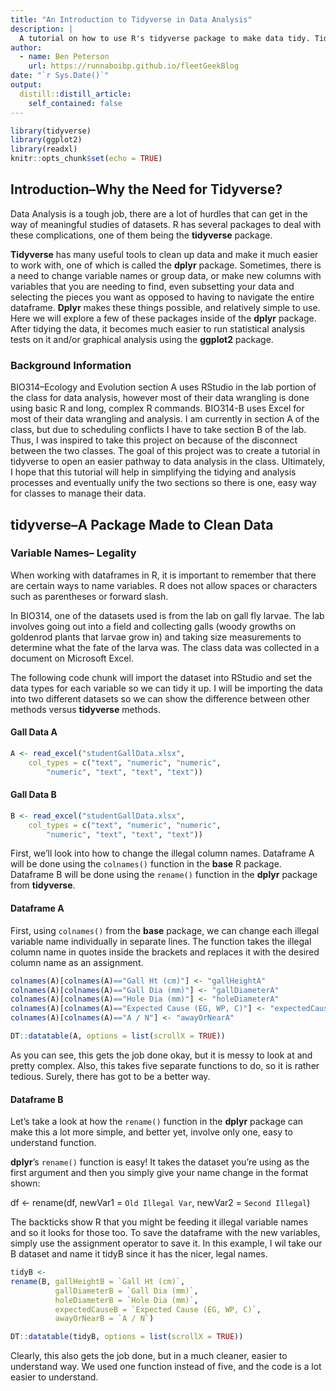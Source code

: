 ```yaml
---
title: "An Introduction to Tidyverse in Data Analysis"
description: |
  A tutorial on how to use R's tidyverse package to make data tidy. Tidying data makes for a nice, clean dataframe to use in analysis. Tidyverse contains packages such as dplyr, which will be covered in this tutorial, for handling messy data wrangling in really good ways.
author:
  - name: Ben Peterson 
    url: https://runnaboibp.github.io/fleetGeekBlog
date: "`r Sys.Date()`"
output: 
  distill::distill_article:
    self_contained: false
---
```


```r
library(tidyverse)
library(ggplot2)
library(readxl)
knitr::opts_chunk$set(echo = TRUE)
```

## Introduction--Why the Need for Tidyverse?

Data Analysis is a tough job, there are a lot of hurdles that can get in the way of meaningful studies of datasets. R has several packages to deal with these complications, one of them being the **tidyverse** package. 

**Tidyverse** has many useful tools to clean up data and make it much easier to work with, one of which is called the **dplyr** package. Sometimes, there is a need to change variable names or group data, or make new columns with variables that you are needing to find, even subsetting your data and selecting the pieces you want as opposed to having to navigate the entire dataframe. **Dplyr** makes these things possible, and relatively simple to use. Here we will explore a few of these packages inside of the **dplyr** package. After tidying the data, it becomes much easier to run statistical analysis tests on it and/or graphical analysis using the **ggplot2** package. 

### Background Information

BIO314--Ecology and Evolution section A uses RStudio in the lab portion of the class for data analysis, however most of their data wrangling is done using basic R and long, complex R commands. BIO314-B uses Excel for most of their data wrangling and analysis. I am currently in section A of the class, but due to scheduling conflicts I have to take section B of the lab. Thus, I was inspired to take this project on because of the disconnect between the two classes. The goal of this project was to create a tutorial in tidyverse to open an easier pathway to data analysis in the class. Ultimately, I hope that this tutorial will help in simplifying the tidying and analysis processes and eventually unify the two sections so there is one, easy way for classes to manage their data. 

## **tidyverse**--A Package Made to Clean Data

### Variable Names-- Legality 

When working with dataframes in R, it is important to remember that there are certain ways to name variables. R does not allow spaces or characters such as parentheses or forward slash.

In BIO314, one of the datasets used is from the lab on gall fly larvae. The lab involves going out into a field and collecting galls (woody growths on goldenrod plants that larvae grow in) and taking size measurements to determine what the fate of the larva was. The class data was collected in a document on Microsoft Excel.

The following code chunk will import the dataset into RStudio and set the data types for each variable so we can tidy it up. I will be importing the data into two different datasets so we can show the difference between other methods versus **tidyverse** methods.

#### Gall Data A

```r
A <- read_excel("studentGallData.xlsx", 
    col_types = c("text", "numeric", "numeric", 
        "numeric", "text", "text", "text"))
```

#### Gall Data B

```r
B <- read_excel("studentGallData.xlsx", 
    col_types = c("text", "numeric", "numeric", 
        "numeric", "text", "text", "text"))
```

First, we'll look into how to change the illegal column names. Dataframe A will be done using the `colnames()` function in the **base** R package. Dataframe B will be done using the `rename()` function in the **dplyr** package from **tidyverse**.

#### Dataframe A

First, using `colnames()` from the **base** package, we can change each illegal variable name individually in separate lines. The function takes the illegal column name in quotes inside the brackets and replaces it with the desired column name as an assignment. 

```r
colnames(A)[colnames(A)=="Gall Ht (cm)"] <- "gallHeightA"
colnames(A)[colnames(A)=="Gall Dia (mm)"] <- "gallDiameterA"
colnames(A)[colnames(A)=="Hole Dia (mm)"] <- "holeDiameterA"
colnames(A)[colnames(A)=="Expected Cause (EG, WP, C)"] <- "expectedCauseA"
colnames(A)[colnames(A)=="A / N"] <- "awayOrNearA"
```

```r
DT::datatable(A, options = list(scrollX = TRUE))
```

As you can see, this gets the job done okay, but it is messy to look at and pretty complex. Also, this takes five separate functions to do, so it is rather tedious. Surely, there has got to be a better way. 

#### Dataframe B

Let's take a look at how the `rename()` function in the **dplyr** package can make this a lot more simple, and better yet, involve only one, easy to understand function.

**dplyr**'s `rename()` function is easy! It takes the dataset you're using as the first argument and then you simply give your name change in the format shown:

df <-
rename(df, newVar1 = `Old Illegal Var`,
             newVar2 = `Second Illegal`)
             
The backticks show R that you might be feeding it illegal variable names and so it looks for those too. To save the dataframe with the new variables, simply use the assignment operator to save it. In this example, I wil take our B dataset and name it tidyB since it has the nicer, legal names.  

```r
tidyB <-
rename(B, gallHeightB = `Gall Ht (cm)`,
          gallDiameterB = `Gall Dia (mm)`,
          holeDiameterB = `Hole Dia (mm)`,
          expectedCauseB = `Expected Cause (EG, WP, C)`,
          awayOrNearB = `A / N`)
```

```r
DT::datatable(tidyB, options = list(scrollX = TRUE))
```

Clearly, this also gets the job done, but in a much cleaner, easier to understand way. We used one function instead of five, and the code is a lot easier to understand. 
